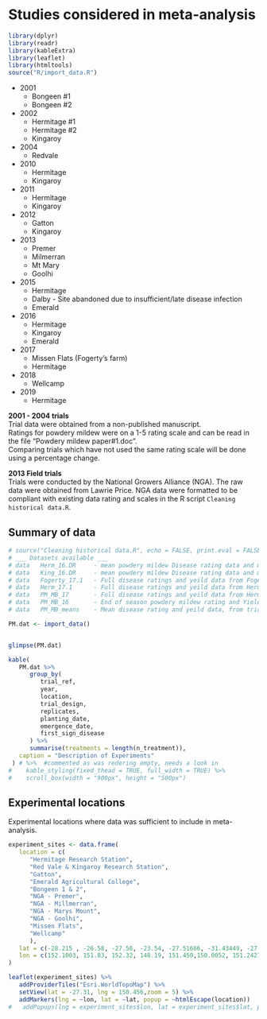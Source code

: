# Studies considered in meta-analysis

```r
library(dplyr)
library(readr)
library(kableExtra)
library(leaflet)
library(htmltools)
source("R/import_data.R")
```

* 2001  
   + Bongeen #1  
   + Bongeen #2  
   
* 2002  
   + Hermitage #1  
   + Hermitage #2  
   + Kingaroy  
   
* 2004  
   + Redvale  

* 2010  
   + Hermitage  
   + Kingaroy  
   
* 2011  
   + Hermitage  
   + Kingaroy  
   
* 2012  
   + Gatton  
   + Kingaroy  
   
* 2013  
   + Premer  
   + Milmerran   
   + Mt Mary   
   + Goolhi  

* 2015  
   + Hermitage  
   + Dalby - Site abandoned due to insufficient/late disease infection  
   + Emerald  
   
* 2016  
   + Hermitage  
   + Kingaroy  
   + Emerald  
   
* 2017  
   + Missen Flats (Fogerty's farm)  
   + Hermitage  

* 2018  
   + Wellcamp  
   
* 2019  
   + Hermitage  


**2001 - 2004 trials**  
Trial data were obtained from a non-published manuscript.  
Ratings for powdery mildew were on a 1-5 rating scale and can be read in the file "Powdery mildew paper#1.doc".  
Comparing trials which have not used the same rating scale will be done using a percentage change.  

**2013 Field trials**  
Trials were conducted by the National Growers Alliance (NGA). The raw data were obtained from Lawrie Price. NGA data were formatted to be compliant with existing data rating and scales in the R script `Cleaning historical data.R`.

## Summary of data  

```r

# source("Cleaning historical data.R", echo = FALSE, print.eval = FALSE)
# ___ Datasets available ___
# data   Herm_16.DR     - mean powdery mildew Disease rating data and mean Yield from two field trials in 2017, Hermitage and Fogerty
# data   King_16.DR     - mean powdery mildew Disease rating data and mean Yield from two field trials in 2016, Hermitage and Kingaroy
# data   Fogerty_17.1   - Full disease ratings and yeild data from Fogerty field trial in 2017
# data   Herm_17.1      - Full disease ratings and yeild data from Hermitage field trial in 2017
# data   PM_MB_17       - Full disease ratings and yeild data from Hermitage and Fogerty in 2017
# data   PM_MB_16       - End of season powdery mildew rating and Yield data from two field trials in 2016, Hermitage and Kingaroy
# data   PM_MB_means    - Mean disease rating and yeild data, from trial reports

PM.dat <- import_data()


glimpse(PM.dat)

kable(
   PM.dat %>%
      group_by(
         trial_ref,
         year,
         location,
         trial_design,
         replicates,
         planting_date,
         emergence_date,
         first_sign_disease
      ) %>%
      summarise(treatments = length(n_treatment)),
   caption = "Description of Experiments"
 ) # %>%  #commented as was redering empty, needs a look in
#    kable_styling(fixed_thead = TRUE, full_width = TRUE) %>%
#    scroll_box(width = "900px", height = "500px")

```

## Experimental locations

Experimental locations where data was sufficient to include in meta-analysis.

```r
experiment_sites <- data.frame(
   location = c(
      "Hermitage Research Station",
      "Red Vale & Kingaroy Research Station",
      "Gatton",
      "Emerald Agricultural College",
      "Bongeen 1 & 2",
      "NGA - Premer",
      "NGA - Millmerran",
      "NGA - Marys Mount",
      "NGA - Goolhi",
      "Missen Flats",
      "Wellcamp"
      ),
   lat = c(-28.215 , -26.58, -27.56, -23.54, -27.51666, -31.43449, -27.923674, -31.0142, -31.00246, -27.905313, -27.564277),
   lon = c(152.1003, 151.83, 152.32, 148.19, 151.450,150.0052, 151.242706, 150.05018, 149.82507, 151.9772,151.867879)
)

leaflet(experiment_sites) %>%
   addProviderTiles("Esri.WorldTopoMap") %>%
   setView(lat = -27.31, lng = 150.456,zoom = 5) %>%
   addMarkers(lng = ~lon, lat = ~lat, popup = ~htmlEscape(location))
#   addPopups(lng = experiment_sites$lon, lat = experiment_sites$lat, popup = experiment_sites$location)

```

